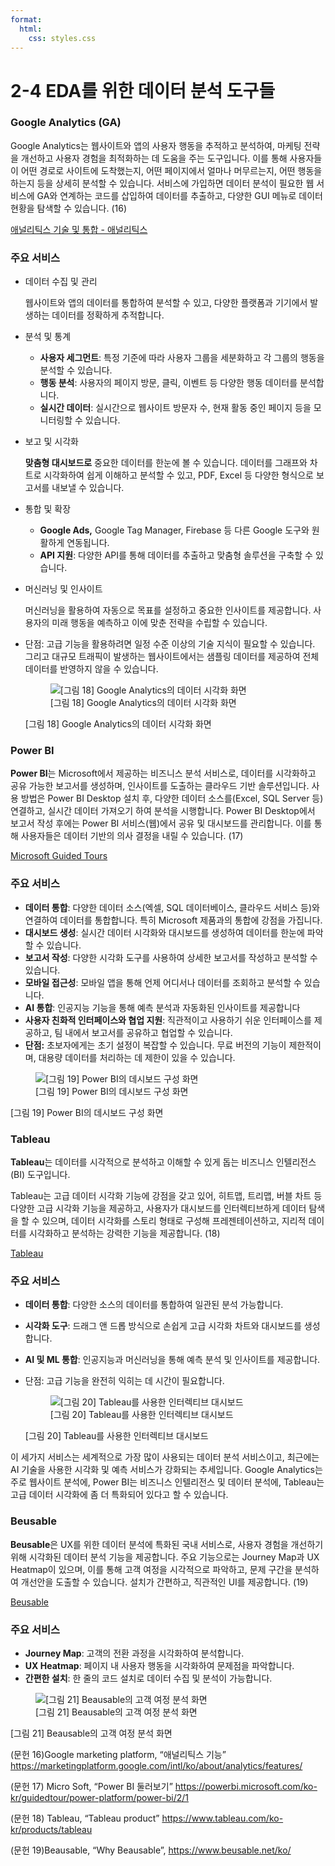 ```yaml
---
format: 
  html:
    css: styles.css
---
```


# 2-4 EDA를 위한 데이터 분석 도구들

### Google Analytics (GA)

Google Analytics는 웹사이트와 앱의 사용자 행동을 추적하고 분석하여, 마케팅 전략을 개선하고 사용자 경험을 최적화하는 데 도움을 주는 도구입니다. 이를 통해 사용자들이 어떤 경로로 사이트에 도착했는지, 어떤 페이지에서 얼마나 머무르는지, 어떤 행동을 하는지 등을 상세히 분석할 수 있습니다. 서비스에 가입하면 데이터 분석이 필요한 웹 서비스에 GA와 연계하는 코드를 삽입하여 데이터를 추출하고, 다양한 GUI 메뉴로 데이터 현황을 탐색할 수 있습니다. (16)

[애널리틱스 기술 및 통합 - 애널리틱스](https://marketingplatform.google.com/intl/ko/about/analytics/features/)

### 주요 서비스

- 데이터 수집 및 관리
    
    웹사이트와 앱의 데이터를 통합하여 분석할 수 있고, 다양한 플랫폼과 기기에서 발생하는 데이터를 정확하게 추적합니다.
    
- 분석 및 통계
    - **사용자 세그먼트**: 특정 기준에 따라 사용자 그룹을 세분화하고 각 그룹의 행동을 분석할 수 있습니다.
    - **행동 분석**: 사용자의 페이지 방문, 클릭, 이벤트 등 다양한 행동 데이터를 분석합니다.
    - **실시간 데이터**: 실시간으로 웹사이트 방문자 수, 현재 활동 중인 페이지 등을 모니터링할 수 있습니다.
- 보고 및 시각화
    
    **맞춤형 대시보드로** 중요한 데이터를 한눈에 볼 수 있습니다. 데이터를 그래프와 차트로 시각화하여 쉽게 이해하고 분석할 수 있고, PDF, Excel 등 다양한 형식으로 보고서를 내보낼 수 있습니다.
    
- 통합 및 확장
    - **Google Ads,** Google Tag Manager, Firebase 등 다른 Google 도구와 원활하게 연동됩니다.
    - **API 지원**: 다양한 API를 통해 데이터를 추출하고 맞춤형 솔루션을 구축할 수 있습니다.
- 머신러닝 및 인사이트
    
    머신러닝을 활용하여 자동으로 목표를 설정하고 중요한 인사이트를 제공합니다. 사용자의 미래 행동을 예측하고 이에 맞춘 전략을 수립할 수 있습니다.
    
- 단점: 고급 기능을 활용하려면 일정 수준 이상의 기술 지식이 필요할 수 있습니다. 그리고 대규모 트래픽이 발생하는 웹사이트에서는 샘플링 데이터를 제공하여 전체 데이터를 반영하지 않을 수 있습니다.
    
    ![[그림 18] Google Analytics의 데이터 시각화 화면 ](ppp.png)
    
    [그림 18] Google Analytics의 데이터 시각화 화면 
    

### Power BI

**Power BI**는 Microsoft에서 제공하는 비즈니스 분석 서비스로, 데이터를 시각화하고 공유 가능한 보고서를 생성하며, 인사이트를 도출하는 클라우드 기반 솔루션입니다. 사용 방법은 Power BI Desktop 설치 후, 다양한 데이터 소스를(Excel, SQL Server 등) 연결하고, 실시간 데이터 가져오기 하여 분석을 시행합니다. Power BI Desktop에서 보고서 작성 후에는 Power BI 서비스(웹)에서 공유 및 대시보드를 관리합니다. 이를 통해 사용자들은 데이터 기반의 의사 결정을 내릴 수 있습니다. (17)

[Microsoft Guided Tours](https://powerbi.microsoft.com/ko-kr/guidedtour/power-platform/power-bi/2/1)

### 주요 서비스

- **데이터 통합**: 다양한 데이터 소스(엑셀, SQL 데이터베이스, 클라우드 서비스 등)와 연결하여 데이터를 통합합니다. 특히 Microsoft 제품과의 통합에 강점을 가집니다.
- **대시보드 생성**: 실시간 데이터 시각화와 대시보드를 생성하여 데이터를 한눈에 파악할 수 있습니다.
- **보고서 작성**: 다양한 시각화 도구를 사용하여 상세한 보고서를 작성하고 분석할 수 있습니다.
- **모바일 접근성**: 모바일 앱을 통해 언제 어디서나 데이터를 조회하고 분석할 수 있습니다.
- **AI 통합**: 인공지능 기능을 통해 예측 분석과 자동화된 인사이트를 제공합니다
- **사용자 친화적 인터페이스와 협업 지원**: 직관적이고 사용하기 쉬운 인터페이스를 제공하고, 팀 내에서 보고서를 공유하고 협업할 수 있습니다.
- **단점:** 초보자에게는 초기 설정이 복잡할 수 있습니다. 무료 버전의 기능이 제한적이며, 대용량 데이터를 처리하는 데 제한이 있을 수 있습니다.

![[그림 19] Power BI의 데시보드 구성 화면](rrr.png)

[그림 19] Power BI의 데시보드 구성 화면

### Tableau

**Tableau**는 데이터를 시각적으로 분석하고 이해할 수 있게 돕는 비즈니스 인텔리전스(BI) 도구입니다. 

Tableau는 고급 데이터 시각화 기능에 강점을 갖고 있어, 히트맵, 트리맵, 버블 차트 등 다양한 고급 시각화 기능을 제공하고, 사용자가 대시보드를 인터렉티브하게 데이터 탐색을 할 수 있으며, 데이터 시각화를 스토리 형태로 구성해 프레젠테이션하고, 지리적 데이터를 시각화하고 분석하는 강력한 기능을 제공합니다. (18)

[Tableau](https://www.tableau.com/ko-kr/products/tableau)

### 주요 서비스

- **데이터 통합**: 다양한 소스의 데이터를 통합하여 일관된 분석 가능합니다.
- **시각화 도구**: 드래그 앤 드롭 방식으로 손쉽게 고급 시각화 차트와 대시보드를 생성합니다.
- **AI 및 ML 통합**: 인공지능과 머신러닝을 통해 예측 분석 및 인사이트를 제공합니다.
- 단점: 고급 기능을 완전히 익히는 데 시간이 필요합니다.
    
    ![[그림 20] Tableau를 사용한 인터렉티브 대시보드 ](yyy.png)
    
    [그림 20] Tableau를 사용한 인터렉티브 대시보드 
    

이 세가지 서비스는 세계적으로 가장 많이 사용되는 데이터 분석 서비스이고, 최근에는 AI 기술을 사용한 시각화 및 예측 서비스가 강화되는 추세입니다. Google Analytics는 주로 웹사이트 분석에, Power BI는 비즈니스 인텔리전스 및 데이터 분석에, Tableau는 고급 데이터 시각화에 좀 더 특화되어 있다고 할 수 있습니다.

### Beusable

**Beusable**은 UX를 위한 데이터 분석에 특화된 국내 서비스로, 사용자 경험을 개선하기 위해 시각화된 데이터 분석 기능을 제공합니다. 주요 기능으로는 Journey Map과 UX Heatmap이 있으며, 이를 통해 고객 여정을 시각적으로 파악하고, 문제 구간을 분석하여 개선안을 도출할 수 있습니다. 설치가 간편하고, 직관적인 UI를 제공합니다. (19)

[Beusable](https://www.beusable.net/ko/)

### 주요 서비스

- **Journey Map**: 고객의 전환 과정을 시각화하여 분석합니다.
- **UX Heatmap**: 페이지 내 사용자 행동을 시각화하여 문제점을 파악합니다.
- **간편한 설치**: 한 줄의 코드 설치로 데이터 수집 및 분석이 가능합니다.

![[그림 21] Beausable의 고객 여정 분석 화면 ](qqq.png)

[그림 21] Beausable의 고객 여정 분석 화면 

(문헌 16)Google marketing platform, “애널리틱스 기능” [https://marketingplatform.google.com/intl/ko/about/analytics/features/](https://marketingplatform.google.com/intl/ko/about/analytics/features/)

(문헌 17) Micro Soft, “Power BI 둘러보기” [https://powerbi.microsoft.com/ko-kr/guidedtour/power-platform/power-bi/2/1](https://powerbi.microsoft.com/ko-kr/guidedtour/power-platform/power-bi/2/1)

(문헌 18) Tableau, “Tableau product” [https://www.tableau.com/ko-kr/products/tableau](https://www.tableau.com/ko-kr/products/tableau)

(문헌 19)Beausable, “Why Beausable”, [https://www.beusable.net/ko/](https://www.beusable.net/ko/)